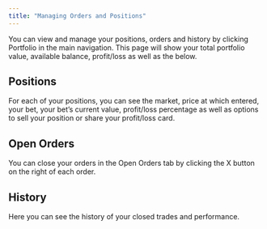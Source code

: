 ```yaml
---
title: "Managing Orders and Positions"
---
```


You can view and manage your positions, orders and history by clicking Portfolio in the main navigation. This page will show your total portfolio value, available balance, profit/loss as well as the below.

## Positions

For each of your positions, you can see the market, price at which entered, your bet, your bet’s current value, profit/loss percentage as well as options to sell your position or share your profit/loss card.

## Open Orders

You can close your orders in the Open Orders tab by clicking the X button on the right of each order.

## History

Here you can see the history of your closed trades and performance.